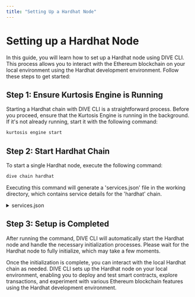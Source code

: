 ```yaml
---
title: "Setting Up a Hardhat Node"
---
```



# Setting up a Hardhat Node

In this guide, you will learn how to set up a Hardhat node using DIVE CLI. This process allows you to interact with the Ethereum blockchain on your local environment using the Hardhat development environment. Follow these steps to get started:

## Step 1: Ensure Kurtosis Engine is Running

Starting a Hardhat chain with DIVE CLI is a straightforward process. Before you proceed, ensure that the Kurtosis Engine is running in the background. If it's not already running, start it with the following command:

```bash filename="" copy
kurtosis engine start
```

## Step 2: Start Hardhat Chain

To start a single Hardhat node, execute the following command:

```bash filename="" copy
dive chain hardhat
```

Executing this command will generate a 'services.json' file in the working directory, which contains service details for the 'hardhat' chain.

<details>
<summary>
services.json
</summary>

```json filename="" copy
{
   "hardhat-node":{
      "service_name":"hardhat-node",
      "endpoint_public":"http://127.0.0.1:8545",
      "endpoint":"http://172.16.0.4:8545",
      "keypassword":"hardhat",
      "keystore_path":"keystores/hardhat_keystore.json",
      "network":"0x539.hardhat",
      "network_name":"hardhat",
      "nid":"0x539"
   }
}
```

- **service_name:** The name of the service.
- **endpoint_public:** The public endpoint URL for interacting with the service.
- **endpoint:** The private endpoint.
- **keypassword:** The password used for accessing the service's keystore.
- **keystore_path:** The file path for the service's keystore.
- **network:** The network ID.
- **network_name:** The name of the network.
- **nid:** The unique identifier for the network.

</details>

## Step 3: Setup is Completed

After running the command, DIVE CLI will automatically start the Hardhat node and handle the necessary initialization processes. Please wait for the Hardhat node to fully initialize, which may take a few moments.

Once the initialization is complete, you can interact with the local Hardhat chain as needed. DIVE CLI sets up the Hardhat node on your local environment, enabling you to deploy and test smart contracts, explore transactions, and experiment with various Ethereum blockchain features using the Hardhat development environment.
